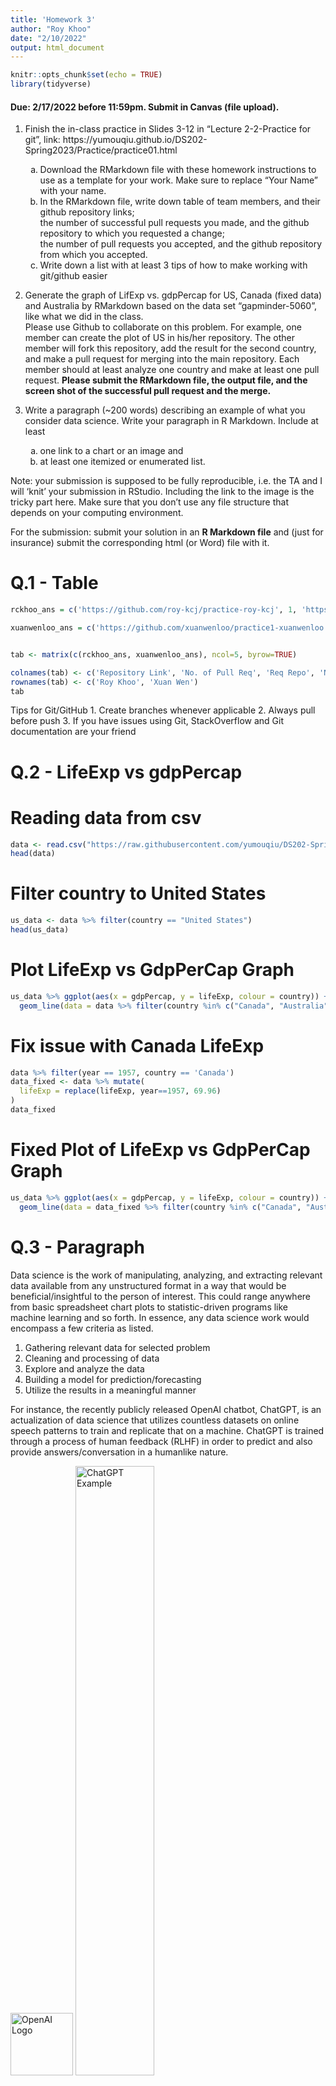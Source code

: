 ```yaml
---
title: 'Homework 3'
author: "Roy Khoo"
date: "2/10/2022"
output: html_document
---
```


```r
knitr::opts_chunk$set(echo = TRUE)
library(tidyverse)
```

#### Due: 2/17/2022 before 11:59pm. Submit in Canvas (file upload).

1. Finish the in-class practice in Slides 3-12 in "Lecture 2-2-Practice for git", link: https://yumouqiu.github.io/DS202-Spring2023/Practice/practice01.html  
    a. Download the RMarkdown file with these homework instructions to use as a template for your work. Make sure to replace "Your Name" with your name.  
    b. In the RMarkdown file, write down table of team members, and their github repository links;   
the number of successful pull requests you made, and the github repository to which you requested a change;  
the number of pull requests you accepted, and the github repository from which you accepted.  
    c. Write down a list with at least 3 tips of how to make working with git/github easier  

2. Generate the graph of LifExp vs. gdpPercap for US, Canada (fixed data) and Australia by RMarkdown based on the data set "gapminder-5060", like what we did in the class.  
Please use Github to collaborate on this problem. For example, one member can create the plot of US in his/her repository. The other member will fork this repository, add the result for the second country, and make a pull request for merging into the main repository. Each member should at least analyze one country and make at least one pull request. **Please submit the RMarkdown file, the output file, and the screen shot of the successful pull request and the merge.**

3. Write a paragraph (~200 words) describing an example of what you consider data science. Write your paragraph in R Markdown. Include at least 
    a. one link to a chart or an image and 
    b. at least one itemized or enumerated list.
    

Note: your submission is supposed to be fully reproducible, i.e. the TA and I will 'knit' your submission in RStudio. Including the link to the image is the tricky part here. Make sure that you don't use any file structure that depends on your computing environment.


For the submission: submit your solution in an **R Markdown file** and (just for insurance) submit the corresponding html (or Word) file with it. 

# Q.1 - Table

```r
rckhoo_ans = c('https://github.com/roy-kcj/practice-roy-kcj', 1, 'https://github.com/xuanwenloo/practice1-xuanwenloo', 1, 'https://github.com/xuanwenloo/practice-roy-kcj')

xuanwenloo_ans = c('https://github.com/xuanwenloo/practice1-xuanwenloo',1,'https://github.com/roy-kcj/practice-roy-kcj',1, 'https://github.com/roy-kcj/practice1-xuanwenloo')


tab <- matrix(c(rckhoo_ans, xuanwenloo_ans), ncol=5, byrow=TRUE)

colnames(tab) <- c('Repository Link', 'No. of Pull Req', 'Req Repo', 'No. of Pull Acpt', 'Acpt Repo')
rownames(tab) <- c('Roy Khoo', 'Xuan Wen')
tab
```

Tips for Git/GitHub
1. Create branches whenever applicable
2. Always pull before push
3. If you have issues using Git, StackOverflow and Git documentation are your friend

# Q.2 - LifeExp vs gdpPercap

# Reading data from csv 
```r
data <- read.csv("https://raw.githubusercontent.com/yumouqiu/DS202-Spring2023/main/Lecture1_collaborative-environment/data/gapminder-5060.csv")
head(data)
```

# Filter country to United States
``` r
us_data <- data %>% filter(country == "United States")
head(us_data)
```

# Plot LifeExp vs GdpPerCap Graph
```r
us_data %>% ggplot(aes(x = gdpPercap, y = lifeExp, colour = country)) + geom_line() +
  geom_line(data = data %>% filter(country %in% c("Canada", "Australia")))
```

# Fix issue with Canada LifeExp
```r
data %>% filter(year == 1957, country == 'Canada')
data_fixed <- data %>% mutate(
  lifeExp = replace(lifeExp, year==1957, 69.96)  
)
data_fixed
```

# Fixed Plot of LifeExp vs GdpPerCap Graph
```r
us_data %>% ggplot(aes(x = gdpPercap, y = lifeExp, colour = country)) + geom_line() +
  geom_line(data = data_fixed %>% filter(country %in% c("Canada", "Australia")))
```

# Q.3 - Paragraph
Data science is the work of manipulating, analyzing, and extracting relevant data available from any unstructured format in a way that would be beneficial/insightful to the person of interest. This could range anywhere from basic spreadsheet chart plots to statistic-driven programs like machine learning and so forth. In essence, any data science work would encompass a few criteria as listed.

1. Gathering relevant data for selected problem
2. Cleaning and processing of data
3. Explore and analyze the data
4. Building a model for prediction/forecasting
5. Utilize the results in a meaningful manner

For instance, the recently publicly released OpenAI chatbot, ChatGPT, is an actualization of data science that utilizes countless datasets on online speech patterns to train and replicate that on a machine. ChatGPT is trained through a process of human feedback (RLHF) in order to predict and also provide answers/conversation in a humanlike nature. 



![OpenAI Logo](https://upload.wikimedia.org/wikipedia/commons/0/04/ChatGPT_logo.svg){width=100, height=100}
![ChatGPT Example](https://lh3.googleusercontent.com/VuYB13qqGkCPMef7G6XlvweQcE4QQwXwVfuHv0hoIryc3hjSxTqdFbSjGg2C7zXc8IUoNwq01jnsZJipZzRt0WtuPdPfosjkcAYvpTg9o5b86mdO3iAYvk8Lu9bhrn614NkCutz2m1sEQ012voiDHWzzJLlnYfMNWKj75MpoSh2vk2iIpMpAL7RSbVmQ1g){width=50%, height=50%}


